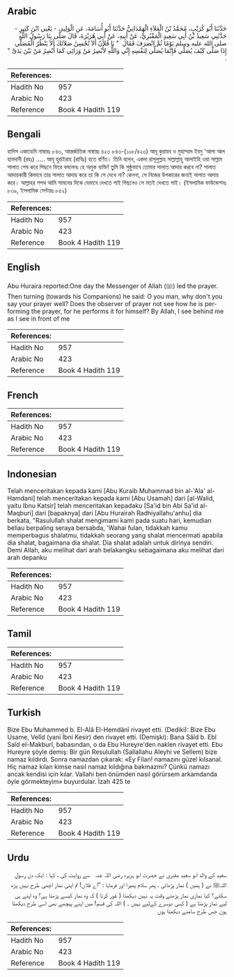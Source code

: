 ## Arabic


<div dir="rtl" lang="ar" style={{fontSize:'larger',backgroundColor:'#f8f9fa',padding:20}}>
حَدَّثَنَا أَبُو كُرَيْبٍ، مُحَمَّدُ بْنُ الْعَلاَءِ الْهَمْدَانِيُّ حَدَّثَنَا أَبُو أُسَامَةَ، عَنِ الْوَلِيدِ، - يَعْنِي ابْنَ كَثِيرٍ - حَدَّثَنِي سَعِيدُ بْنُ أَبِي سَعِيدٍ الْمَقْبُرِيُّ، عَنْ أَبِيهِ، عَنْ أَبِي هُرَيْرَةَ، قَالَ صَلَّى بِنَا رَسُولُ اللَّهِ صلى الله عليه وسلم يَوْمًا ثُمَّ انْصَرَفَ فَقَالَ ‏ "‏ يَا فُلاَنُ أَلاَ تُحْسِنُ صَلاَتَكَ أَلاَ يَنْظُرُ الْمُصَلِّي إِذَا صَلَّى كَيْفَ يُصَلِّي فَإِنَّمَا يُصَلِّي لِنَفْسِهِ إِنِّي وَاللَّهِ لأُبْصِرُ مَنْ وَرَائِي كَمَا أُبْصِرُ مَنْ بَيْنَ يَدَىَّ ‏"‏ ‏.‏
</div>
<div style={{backgroundColor:'#f8f9fa',padding:20, marginBottom: 10}}><table> <thead> <tr> <th>References:</th> <th></th> </tr> </thead> <tbody><tr><td>Hadith No</td><td>957</td></tr><tr><td>Arabic No</td><td>423</td></tr><tr><td>Reference</td><td>Book 4 Hadith 119</td></tr></tbody></table></div>

## Bengali


<div dir="ltr" lang="bn" style={{fontSize:'larger',backgroundColor:'#f8f9fa',padding:20}}>
হাদিস একাডেমি নাম্বারঃ ৮৪৩, আন্তর্জাতিক নাম্বারঃ ৪২৩ ৮৪৩-(১০৮/৪২৩) আবূ কুরায়ব ও মুহাম্মাদ ইবনু 'আলা আল হামদানী (রহঃ) ..... আবূ হুরাইরাহ (রাযিঃ) হতে বর্ণিত। তিনি বলেন, একদা রাসূলুল্লাহ সাল্লাল্লাহু আলাইহি ওয়া সাল্লাম সালাত শেষ করে পিছনে ফিরে বললেনঃ হে অমুক ব্যক্তি! তুমি কি সুষ্ঠুভাবে তোমার সালাত আদায় করবে না? সালাত আদায়কারী কিভাবে তার সালাত আদায় করে তা কি সে দেখে না? কেননা, সে নিজের উপকারের জন্যই সালাত আদায় করে। আল্লাহর শপথ আমি সামনের দিকে যেভাবে দেখতে পাই পিছনেও সে মতই দেখতে পাই। (ইসলামিক ফাউন্ডেশনঃ ৮৩৯, ইসলামিক সেন্টারঃ ৮৫২)
</div>
<div style={{backgroundColor:'#f8f9fa',padding:20, marginBottom: 10}}><table> <thead> <tr> <th>References:</th> <th></th> </tr> </thead> <tbody><tr><td>Hadith No</td><td>957</td></tr><tr><td>Arabic No</td><td>423</td></tr><tr><td>Reference</td><td>Book 4 Hadith 119</td></tr></tbody></table></div>

## English


<div dir="ltr" lang="en" style={{fontSize:'larger',backgroundColor:'#f8f9fa',padding:20}}>
Abu Huraira reported:One day the Messenger of Allah (ﷺ) led the prayer. Then turning (towards his Companions) he said: O you man, why don't you say your prayer well? Does the observer of prayer not see how he is performing the prayer, for he performs it for himself? By Allah, I see behind me as I see in front of me
</div>
<div style={{backgroundColor:'#f8f9fa',padding:20, marginBottom: 10}}><table> <thead> <tr> <th>References:</th> <th></th> </tr> </thead> <tbody><tr><td>Hadith No</td><td>957</td></tr><tr><td>Arabic No</td><td>423</td></tr><tr><td>Reference</td><td>Book 4 Hadith 119</td></tr></tbody></table></div>

## French


<div dir="ltr" lang="fr" style={{fontSize:'larger',backgroundColor:'#f8f9fa',padding:20}}>

</div>
<div style={{backgroundColor:'#f8f9fa',padding:20, marginBottom: 10}}><table> <thead> <tr> <th>References:</th> <th></th> </tr> </thead> <tbody><tr><td>Hadith No</td><td>957</td></tr><tr><td>Arabic No</td><td>423</td></tr><tr><td>Reference</td><td>Book 4 Hadith 119</td></tr></tbody></table></div>

## Indonesian


<div dir="ltr" lang="id" style={{fontSize:'larger',backgroundColor:'#f8f9fa',padding:20}}>
Telah menceritakan kepada kami [Abu Kuraib Muhammad bin al-'Ala' al-Hamdani] telah menceritakan kepada kami [Abu Usamah] dari [al-Walid, yaitu Ibnu Katsir] telah menceritakan kepadaku [Sa'id bin Abi Sa'id al-Maqburi] dari [bapaknya] dari [Abu Hurairah Radhiyallahu'anhu] dia berkata, "Rasulullah shalat mengimami kami pada suatu hari, kemudian beliau berpaling seraya bersabda, 'Wahai fulan, tidakkah kamu memperbagus shalatmu, tidakkah seorang yang shalat mencermati apabila dia shalat, bagaimana dia shalat. Dia shalat adalah untuk dirinya sendiri. Demi Allah, aku melihat dari arah belakangku sebagaimana aku melihat dari arah depanku
</div>
<div style={{backgroundColor:'#f8f9fa',padding:20, marginBottom: 10}}><table> <thead> <tr> <th>References:</th> <th></th> </tr> </thead> <tbody><tr><td>Hadith No</td><td>957</td></tr><tr><td>Arabic No</td><td>423</td></tr><tr><td>Reference</td><td>Book 4 Hadith 119</td></tr></tbody></table></div>

## Tamil


<div dir="ltr" lang="ta" style={{fontSize:'larger',backgroundColor:'#f8f9fa',padding:20}}>

</div>
<div style={{backgroundColor:'#f8f9fa',padding:20, marginBottom: 10}}><table> <thead> <tr> <th>References:</th> <th></th> </tr> </thead> <tbody><tr><td>Hadith No</td><td>957</td></tr><tr><td>Arabic No</td><td>423</td></tr><tr><td>Reference</td><td>Book 4 Hadith 119</td></tr></tbody></table></div>

## Turkish


<div dir="ltr" lang="tr" style={{fontSize:'larger',backgroundColor:'#f8f9fa',padding:20}}>
Bize Ebu Muhammed b. El-Alâ El-Hemdânî rivayet etti. (Dediki): Bize Ebu Usame, Velîd (yani İbni Kesir) den rivayet etti. (Demişki): Bana Sâîd b. Ebî Saîd el-Makburî, babasından, o da Ebu Hureyre'den naklen rivayet etti. Ebu Hureyre şöyle demiş: Bir gün Resulullah (Sallallahu Aleyhi ve Sellem) bize namaz kıldırdı. Sonra namazdan çıkarak: «Ey Filan! namazını güzel kılsanal. Hiç namaz kılan kimse nasıl namaz kıldığına bakmazmı? Çünkü namazı ancak kendisi için kılar. Vallahi ben önümden nasıl görürsem arkamdanda öyle görmekteyim» buyurdular. İzah 425 te
</div>
<div style={{backgroundColor:'#f8f9fa',padding:20, marginBottom: 10}}><table> <thead> <tr> <th>References:</th> <th></th> </tr> </thead> <tbody><tr><td>Hadith No</td><td>957</td></tr><tr><td>Arabic No</td><td>423</td></tr><tr><td>Reference</td><td>Book 4 Hadith 119</td></tr></tbody></table></div>

## Urdu


<div dir="rtl" lang="ur" style={{fontSize:'larger',backgroundColor:'#f8f9fa',padding:20}}>
سعید کے والد ابو سعید مقبری نے حضرت ابو ہریرہ ‌رضی ‌اللہ ‌عنہ ‌ ‌ سے روایت کی ، کہا : ایک دن رسول اللہﷺ نے ( ہمیں ) نماز پڑھائی ، پھر سلام پھیرا اور فرمایا : ’’اے فلاں! تم اپنی نماز اچھی طرح نہیں پڑھ سکتے؟ کیا نمازی نماز پڑھتے وقت یہ نہیں دیکھتا ( غور کرتا ) کہ وہ نماز کیسے پڑھتا ہے؟ وہ اپنے ہی لیے نماز پڑھتا ہے ( کسی دوسرے کےلیے نہیں ۔ ) اللہ کی قسم! میں اپنے پیچھے بھی اسی طرح دیکھتا ہون جس طرح سامنے دیکھتا ہوں
</div>
<div style={{backgroundColor:'#f8f9fa',padding:20, marginBottom: 10}}><table> <thead> <tr> <th>References:</th> <th></th> </tr> </thead> <tbody><tr><td>Hadith No</td><td>957</td></tr><tr><td>Arabic No</td><td>423</td></tr><tr><td>Reference</td><td>Book 4 Hadith 119</td></tr></tbody></table></div>